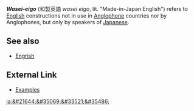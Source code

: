 '''''Wasei-eigo''''' (&#21644;&#35069;&#33521;&#35486; ''wasei eigo'', lit. "Made-in-Japan English") refers to [[English language|English]] constructions not in use in [[Anglophone]] countries nor by Anglophones, but only by speakers of [[Japanese language|Japanese]].

{{substub}}
<!-- Todo:
Examples (e.g. paper-driver)
discussion of wasei-eigo terms as perceived by Japanese
distinction vs. [[Engrish]]
-->
==See also==
* [[Engrish]]

==External Link==
*[http://www.csse.monash.edu.au/~jwb/afaq/wasei-eigo.html Examples]

[[ja:&#21644;&#35069;&#33521;&#35486;]]
